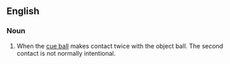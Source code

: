 ==English==

===Noun===
{{en-noun|sg=[[double]] [[kiss]]|pl=double kisses}}

# {{context|sports|billiards|snooker|pool}} When the [[cue ball]] makes contact twice with the object ball. The second contact is not normally intentional.